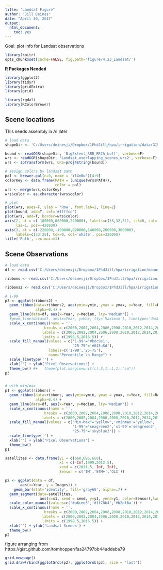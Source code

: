 ```yaml
---
title: "Landsat Figure"
author: "Jill Deines"
date: "April 30, 2017"
output: 
  html_document:
    toc: yes
---
```


Goal: plot info for Landsat observations


```r
library(knitr)
opts_chunk$set(cache=FALSE, fig.path='figure/4.23_Landsat/')
```

**R Packages Needed**

```r
library(ggplot2)
library(tidyr)
library(gridExtra)
library(grid)

library(rgdal)
library(RColorBrewer)
```

## Scene locations
This needs assembly in AI later

```r
# load data
shapeDir <- 'C:/Users/deinesji/Dropbox/1PhdJill/hpa/irrigation/data/GIS/kml/shapefile'

bound <- readOGR(shapeDir, 'BigExtent_RRB_RRCA_buff', verbose=F)
wrs <- readOGR(shapeDir, 'Landsat_overlapping_scenes_wrs2', verbose=F)
wrs <- spTransform(wrs, CRS=proj4string(bound))

# assign colors by landsat path
pal <- brewer.pal(n=9, name = 'YlGnBu')[4:9]
colorKey <- data.frame(PATH = (unique(wrs$PATH)),
                       color = pal)
wrs <- merge(wrs,colorKey)
wrs$color <- as.character(wrs$color)

# plot
plot(wrs, axes=F, ylab = 'Row', font.lab=2, line=2)
plot(bound, add=T, col='#ffffcc')
plot(wrs, add=T, border=wrs$color)
axis(2, at = c(-100000,060000,220000), labels=c(33,32,31), tck=0, col='white',
     las=1, pos=-420000)
axis(3, at = c(-220000,-100000,020000,140000,260000,380000), 
     labels=c(33:28), tck=0, col='white', pos=320000)
title('Path', cex.main=1)
```




## Scene Observations

```r
# load data
df <- read.csv('C:/Users/deinesji/Dropbox/1PhdJill/hpa/irrigation/manuscript/tables/LandsatImageryTable.csv')

ribbons <- read.csv('C:/Users/deinesji/Dropbox/1PhdJill/hpa/irrigation/manuscript/tables/LandsatImageryTable_ribbons.csv')

ribbons2 <- read.csv('C:/Users/deinesji/Dropbox/1PhdJill/hpa/irrigation/manuscript/tables/LandsatImageryTable_ribbons2.csv')

# 1-99
p3 <- ggplot(ribbons2) +
  geom_ribbon(data=ribbons2, aes(ymin=ymin, ymax = ymax, x=Year, fill=Range),
              alpha=0.4) +
  geom_line(data=df, aes(x=Year, y=Median, lty='Median')) +
  #geom_line(data=df, aes(x=Year, y=Max, lty='Maximum'), linetype='dashed') +
  scale_x_continuous(name = '', 
                  breaks = c(2000,2002,2004,2006,2008,2010,2012,2014,2016), 
                 labels = c(2000,2002,2004,2006,2008,2010,2012,2014,2016),
                 limits = c(1998.5,2016.5)) +
  scale_fill_manual(values = c('1-99'='#bdc9e1',
                               "25-75"='#045a8d'),
                    labels=c('1-99','25-75'),
                    name="Percentile \n Range") +
  scale_linetype('') +
  xlab('') + ylab('Pixel Observations') +
  theme_bw() #+   theme(plot.margin=unit(c(.2,1,.1,1),"cm"))
p3


# with min/max
p1 <- ggplot(ribbons) +
  geom_ribbon(data=ribbons, aes(ymin=ymin, ymax = ymax, x=Year, fill=Range),
              alpha=0.4) +
  geom_line(data=df, aes(x=Year, y=Median, lty='Median')) +
  scale_x_continuous(name = '', 
                  breaks = c(2000,2002,2004,2006,2008,2010,2012,2014,2016), 
                 labels = c(2000,2002,2004,2006,2008,2010,2012,2014,2016)) +
  scale_fill_manual(values = c("Min-Max"='yellow','xminmax'='yellow',
                               '1-99'='seagreen2','x1-99'='seagreen2',
                               "25-75"='skyblue3')) +
  scale_linetype('') +
  xlab('') + ylab('Pixel Observations') +
  theme_bw()
p1
```


```r

satellites <- data.frame(y1 = c(660,695,660),
                         x1 = c(-Inf,1999,2012.5),
                         xend = c(2011.5, Inf, Inf),
                         Sensor = c('TM','ETM+','OLI'))

p2 <- ggplot(data = df,
       aes(x=Year, y = Images)) +
    geom_bar(stat='identity', fill='gray60', alpha=.7) + 
  geom_segment(data=satellites,
                aes(x=x1, xend = xend, y=y1, yend=y1, color=Sensor),lwd=2) +
  scale_color_manual(values=c('#a6cee3','#1f78b4','#b2df8a')) +
  scale_x_continuous(name = '', 
                  breaks = c(2000,2002,2004,2006,2008,2010,2012,2014,2016), 
                 labels = c(2000,2002,2004,2006,2008,2010,2012,2014,2016),
                 limits = c(1998.5,2016.5)) +
  xlab('') + ylab('Landsat Scenes') +
  theme_bw()
p2
```

figure arranging from https://gist.github.com/tomhopper/faa24797bb44addeba79

```r
grid.newpage()
grid.draw(rbind(ggplotGrob(p2), ggplotGrob(p3), size = "last"))
```


